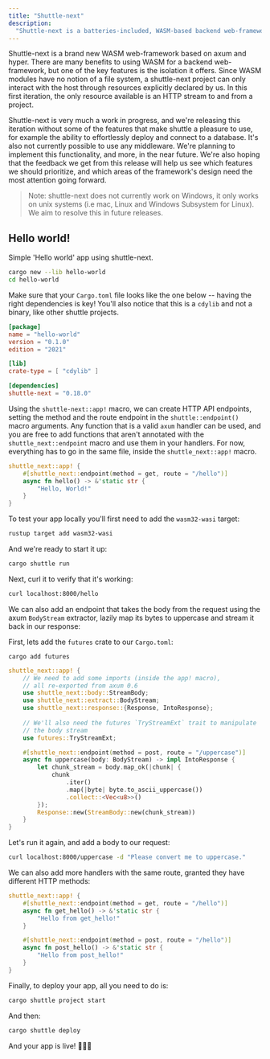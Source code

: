 ```yaml
---
title: "Shuttle-next"
description:
  "Shuttle-next is a batteries-included, WASM-based backend web-framework."
---
```


Shuttle-next is a brand new WASM web-framework based on axum and hyper. There are many benefits to
using WASM for a backend web-framework, but one of the key features is the isolation it offers. Since
WASM modules have no notion of a file system, a shuttle-next project can only interact with the host
through resources explicitly declared by us. In this first iteration, the only resource available is
an HTTP stream to and from a project.

Shuttle-next is very much a work in progress, and we're releasing this iteration without some of the 
features that make shuttle a pleasure to use, for example the ability to effortlessly deploy and connect 
to a database. It's also not currently possible to use any middleware. We're planning to implement this 
functionality, and more, in the near future. We're also hoping that the feedback we get from this release 
will help us see which features we should prioritize, and which areas of the framework's design need the 
most attention going forward.

> Note: shuttle-next does not currently work on Windows, it only works on unix systems (i.e mac, Linux and 
> Windows Subsystem for Linux). We aim to resolve this in future releases.

## Hello world!

Simple 'Hello world' app using shuttle-next.

```bash
cargo new --lib hello-world
cd hello-world
```

Make sure that your `Cargo.toml` file looks like the one below -- having the right dependencies is key!
You'll also notice that this is a `cdylib` and not a binary, like other shuttle projects.

```toml Cargo.toml
[package]
name = "hello-world"
version = "0.1.0"
edition = "2021"

[lib]
crate-type = [ "cdylib" ]

[dependencies]
shuttle-next = "0.18.0"
```

Using the `shuttle-next::app!` macro, we can create HTTP API endpoints, setting the
method and the route endpoint in the `shuttle::endpoint()` macro arguments. Any function
that is a valid `axum` handler can be used, and you are free to add functions that aren't
annotated with the `shuttle_next::endpoint` macro and use them in your handlers. For now,
everything has to go in the same file, inside the `shuttle_next::app!` macro.

```Rust lib.rs
shuttle_next::app! {
    #[shuttle_next::endpoint(method = get, route = "/hello")]
    async fn hello() -> &'static str {
        "Hello, World!"
    }
}
```

To test your app locally you'll first need to add the `wasm32-wasi` target:

```bash
rustup target add wasm32-wasi
```

And we're ready to start it up:

```bash
cargo shuttle run
```

Next, curl it to verify that it's working:

```bash
curl localhost:8000/hello
```

We can also add an endpoint that takes the body from the request using the axum `BodyStream`
extractor, lazily map its bytes to uppercase and stream it back in our response:

First, lets add the `futures` crate to our `Cargo.toml`:
```
cargo add futures
```

```rust lib.rs
shuttle_next::app! {
    // We need to add some imports (inside the app! macro), 
    // all re-exported from axum 0.6
    use shuttle_next::body::StreamBody;
    use shuttle_next::extract::BodyStream;
    use shuttle_next::response::{Response, IntoResponse};
    
    // We'll also need the futures `TryStreamExt` trait to manipulate 
    // the body stream
    use futures::TryStreamExt;

    #[shuttle_next::endpoint(method = post, route = "/uppercase")]
    async fn uppercase(body: BodyStream) -> impl IntoResponse {
        let chunk_stream = body.map_ok(|chunk| {
            chunk
                .iter()
                .map(|byte| byte.to_ascii_uppercase())
                .collect::<Vec<u8>>()
        });
        Response::new(StreamBody::new(chunk_stream))
    }
}
```

Let's run it again, and add a body to our request:
```bash
curl localhost:8000/uppercase -d "Please convert me to uppercase."
```

We can also add more handlers with the same route, granted they have different
HTTP methods:

```Rust lib.rs
shuttle_next::app! {
    #[shuttle_next::endpoint(method = get, route = "/hello")]
    async fn get_hello() -> &'static str {
        "Hello from get_hello!"
    }

	#[shuttle_next::endpoint(method = post, route = "/hello")]
    async fn post_hello() -> &'static str {
        "Hello from post_hello!"
    }
}
```

Finally, to deploy your app, all you need to do is:
```bash
cargo shuttle project start
```

And then:
```bash
cargo shuttle deploy
```

And your app is live! 🎉🎉🎉
